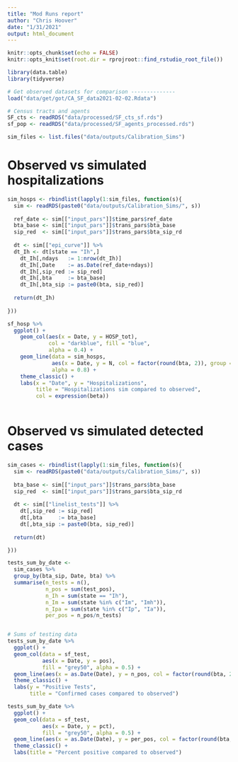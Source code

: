 ```yaml
---
title: "Mod Runs report"
author: "Chris Hoover"
date: "1/31/2021"
output: html_document
---
```


```r
knitr::opts_chunk$set(echo = FALSE)
knitr::opts_knit$set(root.dir = rprojroot::find_rstudio_root_file())

library(data.table)
library(tidyverse)
```

```r
# Get observed datasets for comparison --------------
load("data/get/got/CA_SF_data2021-02-02.Rdata")

# Census tracts and agents
SF_cts <- readRDS("data/processed/SF_cts_sf.rds")
sf_pop <- readRDS("data/processed/SF_agents_processed.rds")

sim_files <- list.files("data/outputs/Calibration_Sims")
```

# Observed vs simulated hospitalizations  
```r
sim_hosps <- rbindlist(lapply(1:sim_files, function(s){
  sim <- readRDS(paste0("data/outputs/Calibration_Sims/", s))
  
  ref_date <- sim[["input_pars"]]$time_pars$ref_date
  bta_base <- sim[["input_pars"]]$trans_pars$bta_base
  sip_red  <- sim[["input_pars"]]$trans_pars$bta_sip_rd
  
  dt <- sim[["epi_curve"]] %>% 
  dt_Ih <- dt[state == "Ih",]
    dt_Ih[,ndays   := 1:nrow(dt_Ih)]
    dt_Ih[,Date    := as.Date(ref_date+ndays)]
    dt_Ih[,sip_red := sip_red]
    dt_Ih[,bta     := bta_base]
    dt_Ih[,bta_sip := paste0(bta, sip_red)]
  
  return(dt_Ih)
  
}))

sf_hosp %>% 
  ggplot() +
    geom_col(aes(x = Date, y = HOSP_tot), 
             col = "darkblue", fill = "blue",
             alpha = 0.4) +
    geom_line(data = sim_hosps,
              aes(x = Date, y = N, col = factor(round(bta, 2)), group = bta_sip),
              alpha = 0.8) +
    theme_classic() +
    labs(x = "Date", y = "Hospitalizations",
         title = "Hospitalizations sim compared to observed",
         col = expression(beta))
  
```

# Observed vs simulated detected cases  
```r
sim_cases <- rbindlist(lapply(1:sim_files, function(s){
  sim <- readRDS(paste0("data/outputs/Calibration_Sims/", s))
  
  bta_base <- sim[["input_pars"]]$trans_pars$bta_base
  sip_red  <- sim[["input_pars"]]$trans_pars$bta_sip_rd
  
  dt <- sim[["linelist_tests"]] %>% 
    dt[,sip_red := sip_red]
    dt[,bta     := bta_base]
    dt[,bta_sip := paste0(bta, sip_red)]
  
  return(dt)

}))

tests_sum_by_date <- 
  sim_cases %>% 
  group_by(bta_sip, Date, bta) %>% 
  summarise(n_tests = n(),
            n_pos = sum(test_pos),
            n_Ih = sum(state == "Ih"),
            n_Im = sum(state %in% c("Im", "Imh")),
            n_Ipa = sum(state %in% c("Ip", "Ia")),
            per_pos = n_pos/n_tests)


# Sums of testing data
tests_sum_by_date %>% 
  ggplot() +
  geom_col(data = sf_test,
           aes(x = Date, y = pos),
           fill = "grey50", alpha = 0.5) +
  geom_line(aes(x = as.Date(Date), y = n_pos, col = factor(round(bta, 2)), group = bta_sip)) +
  theme_classic() +
  labs(y = "Positive Tests",
       title = "Confirmed cases compared to observed")

tests_sum_by_date %>% 
  ggplot() +
  geom_col(data = sf_test,
           aes(x = Date, y = pct),
           fill = "grey50", alpha = 0.5) +
  geom_line(aes(x = as.Date(Date), y = per_pos, col = factor(round(bta, 2)), group = bta_sip)) +
  theme_classic() +
  labs(title = "Percent positive compared to observed")
```



